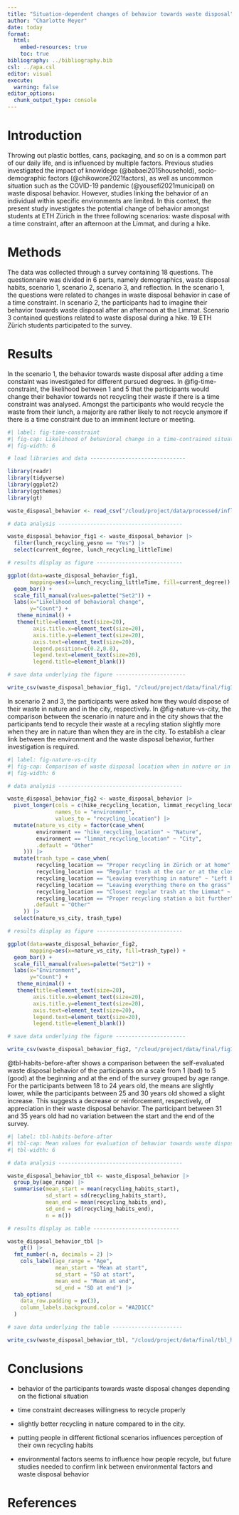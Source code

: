 ```yaml
---
title: "Situation-dependent changes of behavior towards waste disposal"
author: "Charlotte Meyer"
date: today
format:
  html:
    embed-resources: true
    toc: true
bibliography: ../bibliography.bib
csl: ../apa.csl
editor: visual
execute:
  warning: false
editor_options: 
  chunk_output_type: console
---
```


# Introduction

Throwing out plastic bottles, cans, packaging, and so on is a common part of our daily life, and is influenced by multiple factors. Previous studies investigated the impact of knowldege (@babaei2015household), socio-demographic factors (@chikowore2021factors), as well as uncommon situation such as the COVID-19 pandemic (@yousefi2021municipal) on waste disposal behavior. However, studies linking the behavior of an individual within specific environments are limited. In this context, the present study investigates the potential change of behavior amongst students at ETH Zürich in the three following scenarios: waste disposal with a time constraint, after an afternoon at the Limmat, and during a hike.

# Methods

The data was collected through a survey containing 18 questions. The questionnaire was divided in 6 parts, namely demographics, waste disposal habits, scenario 1, scenario 2, scenario 3, and reflection. In the scenario 1, the questions were related to changes in waste disposal behavior in case of a time constraint. In scenario 2, the participants had to imagine their behavior towards waste disposal after an afternoon at the Limmat. Scenario 3 contained questions related to waste disposal during a hike. 19 ETH Zürich students participated to the survey.

# Results

In the scenario 1, the behavior towards waste disposal after adding a time constaint was investigated for different pursued degrees. In @fig-time-constraint, the likelihood between 1 and 5 that the participants would change their behavior towards not recycling their waste if there is a time constraint was analysed. Amongst the participants who would recycle the waste from their lunch, a majority are rather likely to not recycle anymore if there is a time constraint due to an imminent lecture or meeting.

```r
#| label: fig-time-constraint
#| fig-cap: Likelihood of behavioral change in a time-contrained situation
#| fig-width: 6

# load libraries and data ------------------------------

library(readr)
library(tidyverse)
library(ggplot2)
library(ggthemes)
library(gt)

waste_disposal_behavior <- read_csv("/cloud/project/data/processed/influence_environment_behavior_waste_disposal_processed.csv")

# data analysis ---------------------------------------

waste_disposal_behavior_fig1 <- waste_disposal_behavior |> 
  filter(lunch_recycling_yesno == "Yes") |> 
  select(current_degree, lunch_recycling_littleTime)

# results display as figure ---------------------------

ggplot(data=waste_disposal_behavior_fig1,
       mapping=aes(x=lunch_recycling_littleTime, fill=current_degree)) +
  geom_bar() +
  scale_fill_manual(values=palette("Set2")) +
  labs(x="Likelihood of behavioral change",
       y="Count") +
   theme_minimal() +
   theme(title=element_text(size=20),
        axis.title.x=element_text(size=20),
        axis.title.y=element_text(size=20),
        axis.text=element_text(size=20),
        legend.position=c(0.2,0.8),
        legend.text=element_text(size=20),
        legend.title=element_blank())

# save data underlying the figure ----------------------

write_csv(waste_disposal_behavior_fig1, "/cloud/project/data/final/fig1_time_constraint.csv")
```

In scenario 2 and 3, the participants were asked how they would dispose of their waste in nature and in the city, respectively. In @fig-nature-vs-city, the comparison between the scenario in nature and in the city shows that the participants tend to recycle their waste at a recyling station slightly more when they are in nature than when they are in the city. To establish a clear link between the environment and the waste disposal behavior, further investigation is required.

```r
#| label: fig-nature-vs-city
#| fig-cap: Comparison of waste disposal location when in nature or in the city
#| fig-width: 6

# data analysis ---------------------------------------

waste_disposal_behavior_fig2 <- waste_disposal_behavior |>
  pivot_longer(cols = c(hike_recycling_location, limmat_recycling_location),
               names_to = "environment",
               values_to = "recycling_location") |> 
  mutate(nature_vs_city = factor(case_when(
         environment == "hike_recycling_location" ~ "Nature",
         environment == "limmat_recycling_location" ~ "City",
         .default = "Other"
     ))) |>
  mutate(trash_type = case_when(
         recycling_location == "Proper recycling in Zürich or at home" ~ "Recycling station",
         recycling_location == "Regular trash at the car or at the closest train station" ~ "Regular trash",
         recycling_location == "Leaving everything in nature" ~ "Left behind",
         recycling_location == "Leaving everything there on the grass" ~ "Left behind",
         recycling_location == "Closest regular trash at the Limmat" ~ "Regular trash",
         recycling_location == "Proper recycling station a bit further" ~ "Recycling station",
        .default = "Other"
     )) |>
  select(nature_vs_city, trash_type)

# results display as figure ---------------------------

ggplot(data=waste_disposal_behavior_fig2,
       mapping=aes(x=nature_vs_city, fill=trash_type)) +
  geom_bar() +
  scale_fill_manual(values=palette("Set2")) +
  labs(x="Environment",
       y="Count") +
   theme_minimal() +
   theme(title=element_text(size=20),
        axis.title.x=element_text(size=20),
        axis.title.y=element_text(size=20),
        axis.text=element_text(size=20),
        legend.text=element_text(size=20),
        legend.title=element_blank())

# save data underlying the figure ----------------------

write_csv(waste_disposal_behavior_fig2, "/cloud/project/data/final/fig1_nature_vs_city.csv")
```

@tbl-habits-before-after shows a comparison between the self-evaluated waste disposal behavior of the participants on a scale from 1 (bad) to 5 (good) at the beginning and at the end of the survey grouped by age range. For the participants between 18 to 24 years old, the means are slightly lower, while the participants between 25 and 30 years old showed a slight increase. This suggests a decrease or reinforcement, respectively, of appreciation in their waste disposal behavior. The participant between 31 and 35 years old had no variation between the start and the end of the survey.

```r
#| label: tbl-habits-before-after
#| tbl-cap: Mean values for evaluation of behavior towards waste disposal at the start and at the end of the survey
#| tbl-width: 6

# data analysis ---------------------------------------

waste_disposal_behavior_tbl <- waste_disposal_behavior |> 
  group_by(age_range) |> 
  summarise(mean_start = mean(recycling_habits_start),
            sd_start = sd(recycling_habits_start),
            mean_end = mean(recycling_habits_end),
            sd_end = sd(recycling_habits_end),
            n = n())

# results display as table ---------------------------

waste_disposal_behavior_tbl |> 
    gt() |>
  fmt_number(-n, decimals = 2) |> 
    cols_label(age_range = "Age",
               mean_start = "Mean at start",
               sd_start = "SD at start",
               mean_end = "Mean at end",
               sd_end = "SD at end") |> 
  tab_options(
    data_row.padding = px(3),
    column_labels.background.color = "#A2D1CC"
  )

# save data underlying the table ----------------------

write_csv(waste_disposal_behavior_tbl, "/cloud/project/data/final/tbl_habits_start_end_survey.csv")
```

# Conclusions

-   behavior of the participants towards waste disposal changes depending on the fictional situation

-   time constraint decreases willingness to recycle properly

-   slightly better recycling in nature compared to in the city.

-   putting people in different fictional scenarios influences perception of their own recycling habits

-   environmental factors seems to influence how people recycle, but future studies needed to confirm link between environmental factors and waste disposal behavior

# References

::: {#refs}
:::

